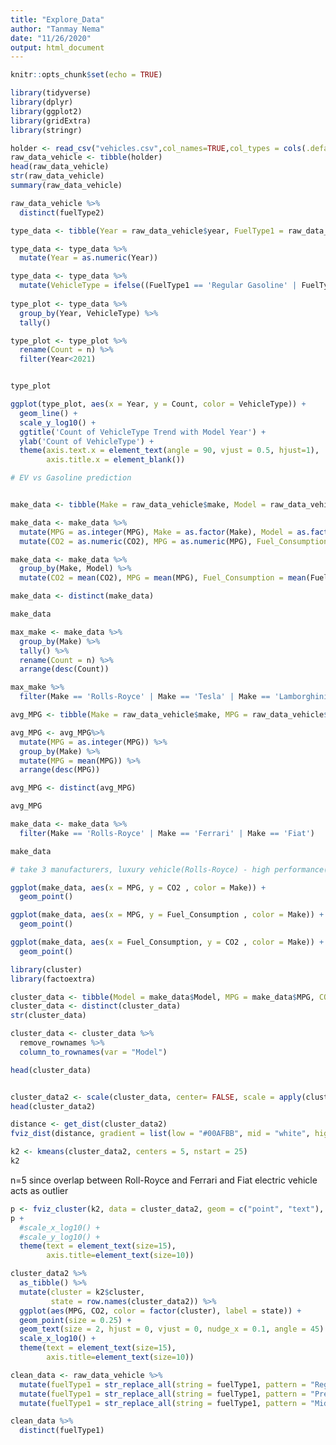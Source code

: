 ```yaml
---
title: "Explore_Data"
author: "Tanmay Nema"
date: "11/26/2020"
output: html_document
---
```


```r
knitr::opts_chunk$set(echo = TRUE)
```

```r
library(tidyverse)
library(dplyr)
library(ggplot2)
library(gridExtra)
library(stringr)
```

```r
holder <- read_csv("vehicles.csv",col_names=TRUE,col_types = cols(.default = col_character()))
raw_data_vehicle <- tibble(holder)
head(raw_data_vehicle)
str(raw_data_vehicle)
summary(raw_data_vehicle)
```

```r
raw_data_vehicle %>%
  distinct(fuelType2)
```


```r
type_data <- tibble(Year = raw_data_vehicle$year, FuelType1 = raw_data_vehicle$fuelType1, FuelType2 = raw_data_vehicle$fuelType2)

type_data <- type_data %>%
  mutate(Year = as.numeric(Year))

type_data <- type_data %>%
  mutate(VehicleType = ifelse((FuelType1 == 'Regular Gasoline' | FuelType1 == 'Premium Gasoline' | FuelType1 == 'Midgrade Gasoline') & is.na(FuelType2) , 'Gasoline', ifelse((FuelType1 == 'Regular Gasoline' | FuelType1 == 'Premium Gasoline' | FuelType1 == 'Midgrade Gasoline') & FuelType2 == 'Electricity', 'HEV', ifelse(FuelType1 == 'Electricity', 'BEV', ifelse((FuelType1 == 'Regular Gasoline' | FuelType1 == 'Premium Gasoline' | FuelType1 == 'Midgrade Gasoline') & (FuelType2 == 'E85' | FuelType2 == 'Propane' | FuelType2 == 'Natural Gas'), 'Hybrid', FuelType1)))))
 
type_plot <- type_data %>%
  group_by(Year, VehicleType) %>%
  tally()

type_plot <- type_plot %>%
  rename(Count = n) %>%
  filter(Year<2021)


type_plot
```


```r

ggplot(type_plot, aes(x = Year, y = Count, color = VehicleType)) + 
  geom_line() + 
  scale_y_log10() +
  ggtitle('Count of VehicleType Trend with Model Year') +
  ylab('Count of VehicleType') + 
  theme(axis.text.x = element_text(angle = 90, vjust = 0.5, hjust=1),
        axis.title.x = element_blank())

# EV vs Gasoline prediction
```

```r

```



```r
make_data <- tibble(Make = raw_data_vehicle$make, Model = raw_data_vehicle$model, Year = raw_data_vehicle$year, CO2 = raw_data_vehicle$co2TailpipeGpm, MPG = raw_data_vehicle$comb08, Fuel_Consumption = raw_data_vehicle$barrels08)

make_data <- make_data %>%
  mutate(MPG = as.integer(MPG), Make = as.factor(Make), Model = as.factor(Model))%>%
  mutate(CO2 = as.numeric(CO2), MPG = as.numeric(MPG), Fuel_Consumption = as.numeric(Fuel_Consumption))

make_data <- make_data %>%
  group_by(Make, Model) %>%
  mutate(CO2 = mean(CO2), MPG = mean(MPG), Fuel_Consumption = mean(Fuel_Consumption))

make_data <- distinct(make_data)

make_data
```
```r
max_make <- make_data %>%
  group_by(Make) %>%
  tally() %>%
  rename(Count = n) %>%
  arrange(desc(Count))

max_make %>%
  filter(Make == 'Rolls-Royce' | Make == 'Tesla' | Make == 'Lamborghini' | Make == 'Ferrari' | Make == 'Fiat')
```

```r
avg_MPG <- tibble(Make = raw_data_vehicle$make, MPG = raw_data_vehicle$comb08)

avg_MPG <- avg_MPG%>%
  mutate(MPG = as.integer(MPG)) %>%
  group_by(Make) %>%
  mutate(MPG = mean(MPG)) %>%
  arrange(desc(MPG))

avg_MPG <- distinct(avg_MPG)

avg_MPG
```

```r
make_data <- make_data %>%
  filter(Make == 'Rolls-Royce' | Make == 'Ferrari' | Make == 'Fiat')

make_data

# take 3 manufacturers, luxury vehicle(Rolls-Royce) - high performance(Koenigsegg/Lamborghini/Ferrari) - regular(Fiat)
```
```r
ggplot(make_data, aes(x = MPG, y = CO2 , color = Make)) + 
  geom_point()

ggplot(make_data, aes(x = MPG, y = Fuel_Consumption , color = Make)) + 
  geom_point()

ggplot(make_data, aes(x = Fuel_Consumption, y = CO2 , color = Make)) + 
  geom_point()
```
```r
library(cluster)
library(factoextra)

cluster_data <- tibble(Model = make_data$Model, MPG = make_data$MPG, CO2 = make_data$CO2, Fuel = make_data$Fuel_Consumption)
cluster_data <- distinct(cluster_data)
str(cluster_data)

cluster_data <- cluster_data %>% 
  remove_rownames %>% 
  column_to_rownames(var = "Model")

head(cluster_data)


cluster_data2 <- scale(cluster_data, center= FALSE, scale = apply(cluster_data, 2, sd, na.rm = TRUE))
head(cluster_data2)

```


```r
distance <- get_dist(cluster_data2)
fviz_dist(distance, gradient = list(low = "#00AFBB", mid = "white", high = "#FC4E07"))

k2 <- kmeans(cluster_data2, centers = 5, nstart = 25)
k2
```

n=5 since overlap between Roll-Royce and Ferrari and Fiat electric vehicle acts as outlier

```r
p <- fviz_cluster(k2, data = cluster_data2, geom = c("point", "text"), labelsize = 6, stand = TRUE, outlier.color = "black",outlier.shape = 19)
p + 
  #scale_x_log10() +
  #scale_y_log10() +
  theme(text = element_text(size=15),
        axis.title=element_text(size=10))
```
```r
cluster_data2 %>%
  as_tibble() %>%
  mutate(cluster = k2$cluster,
         state = row.names(cluster_data2)) %>%
  ggplot(aes(MPG, CO2, color = factor(cluster), label = state)) +
  geom_point(size = 0.25) +
  geom_text(size = 2, hjust = 0, vjust = 0, nudge_x = 0.1, angle = 45) +
  scale_x_log10() +
  theme(text = element_text(size=15),
        axis.title=element_text(size=10))
```




```r
clean_data <- raw_data_vehicle %>%
  mutate(fuelType1 = str_replace_all(string = fuelType1, pattern = "Regular Gasoline", replacement = "Gasoline")) %>%
  mutate(fuelType1 = str_replace_all(string = fuelType1, pattern = "Premium Gasoline", replacement = "Gasoline")) %>%
  mutate(fuelType1 = str_replace_all(string = fuelType1, pattern = "Midgrade Gasoline", replacement = "Gasoline"))

clean_data %>%
  distinct(fuelType1)

```

